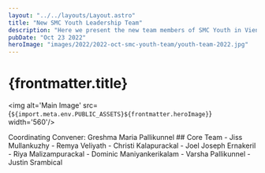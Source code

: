 ```yaml
---
layout: "../../layouts/Layout.astro"
title: "New SMC Youth Leadership Team"
description: "Here we present the new team members of SMC Youth in Vienna 🙂! Teamwork makes the dreamwork! #cheesy We are excited 😊 to plan new events and share some awesome 😎 news! Stay tuned people"
pubDate: "Oct 23 2022"
heroImage: "images/2022/2022-oct-smc-youth-team/youth-team-2022.jpg"
---
```

# {frontmatter.title}


<img alt='Main Image' src={`${import.meta.env.PUBLIC_ASSETS}${frontmatter.heroImage}`} width='560'/>
<section>
Coordinating Convener: Greshma Maria Pallikunnel
## Core Team
- Jiss Mullankuzhy
- Remya Veliyath
- Christi Kalapurackal
- Joel Joseph Ernakeril
- Riya Malizampurackal
- Dominic Maniyankerikalam
- Varsha Pallikunnel
- Justin Srambical
</section>